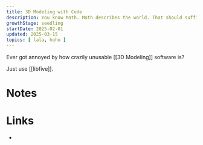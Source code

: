 ```yaml
---
title: 3D Modeling with Code
description: You know Math. Math describes the world. That should suffice.
growthStage: seedling
startDate: 2025-02-01
updated: 2025-03-15
topics: [ lala, hoho ]
---
```


Ever got annoyed by how crazily unusable [[3D Modeling]] software is?

Just use [[libfive]].

# Notes


# Links
-
